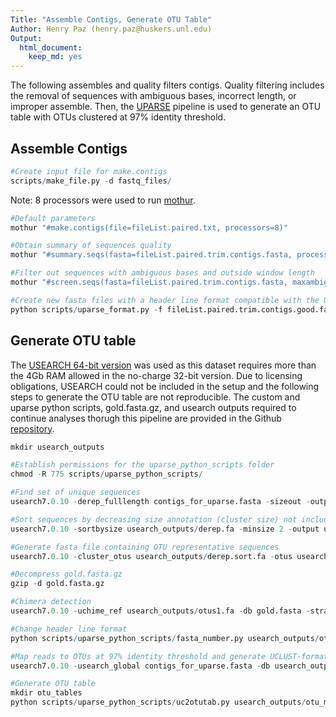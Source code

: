 ```yaml
---
Title: "Assemble Contigs, Generate OTU Table"
Author: Henry Paz (henry.paz@huskers.unl.edu)
Output:
  html_document:
    keep_md: yes
---
```


The following assembles and quality filters contigs. Quality filtering includes the removal of sequences with ambiguous bases, incorrect length, or improper assemble. Then, the [UPARSE](http://www.drive5.com/uparse/) pipeline is used to generate an OTU table with OTUs clustered at 97% identity threshold.

## Assemble Contigs

```r
#Create input file for make.contigs 
scripts/make_file.py -d fastq_files/
```

Note: 8 processors were used to run [mothur](https://www.mothur.org/wiki/Main_Page).
```r
#Default parameters
mothur "#make.contigs(file=fileList.paired.txt, processors=8)"

#Obtain summary of sequences quality
mothur "#summary.seqs(fasta=fileList.paired.trim.contigs.fasta, processors=8)"

#Filter out sequences with ambiguous bases and outside window length 
mothur "#screen.seqs(fasta=fileList.paired.trim.contigs.fasta, maxambig=0, minlength=245, maxlength=275, processors=8)"

#Create new fasta files with a header line format compatible with the UPARSE pipeline
python scripts/uparse_format.py -f fileList.paired.trim.contigs.good.fasta -g fileList.paired.contigs.groups
```

## Generate OTU table

The [USEARCH 64-bit version](http://drive5.com/usearch/buy64bit.html) was used as this dataset requires more than the 4Gb RAM allowed in the no-charge 32-bit version. Due to licensing obligations, USEARCH could not be included in the setup and the following steps to generate the OTU table are not reproducible. The custom and uparse python scripts, gold.fasta.gz, and usearch outputs required to continue analyses thorugh this pipeline are provided in the Github [repository](https://github.com/enriquepaz/RumenMicrobiome_Beef).   

```r
mkdir usearch_outputs

#Establish permissions for the uparse_python_scripts folder
chmod -R 775 scripts/uparse_python_scripts/

#Find set of unique sequences
usearch7.0.10 -derep_fulllength contigs_for_uparse.fasta -sizeout -output usearch_outputs/derep.fa

#Sort sequences by decreasing size annotation (cluster size) not including singletons
usearch7.0.10 -sortbysize usearch_outputs/derep.fa -minsize 2 -output usearch_outputs/derep.sort.fa

#Generate fasta file containing OTU representative sequences
usearch7.0.10 -cluster_otus usearch_outputs/derep.sort.fa -otus usearch_outputs/otus1.fa

#Decompress gold.fasta.gz
gzip -d gold.fasta.gz

#Chimera detection
usearch7.0.10 -uchime_ref usearch_outputs/otus1.fa -db gold.fasta -strand plus -nonchimeras usearch_outputs/otus1.nonchimera.fa

#Change header line format
python scripts/uparse_python_scripts/fasta_number.py usearch_outputs/otus1.nonchimera.fa > usearch_outputs/otus2.fa

#Map reads to OTUs at 97% identity threshold and generate UCLUST-format tabbed text
usearch7.0.10 -usearch_global contigs_for_uparse.fasta -db usearch_outputs/otus2.fa -strand plus -id 0.97 -uc usearch_outputs/otu_map.uc

#Generate OTU table
mkdir otu_tables
python scripts/uparse_python_scripts/uc2otutab.py usearch_outputs/otu_map.uc > otu_tables/otu_table.txt
```